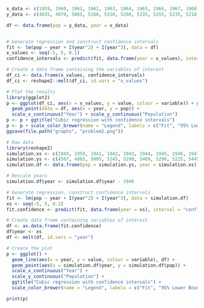 ```r

x_data <- c(1959, 1960, 1961, 1962, 1963, 1964, 1965, 1966, 1967, 1968, 1969)
y_data <- c(4835, 4970, 5085, 5160, 5310, 5260, 5235, 5255, 5235, 5210, 5175)

df <- data.frame(pop = y_data, year = x_data)


# Generate regression and construct confidence intervals
fit <- lm(pop ~ year + I(year^2) + I(year^3), data = df)
x_values <- seq(-5, 5, 0.1)
confidence_intervals <- predict(fit, data.frame(year = x_values), interval = "confidence", level = 0.95)

# Create a data frame containing the variables of interest
df_ci <- data.frame(x_values, confidence_intervals)
df_ci <- reshape2::melt(df_ci, id.vars = "x_values")

# Plot the results
library(ggplot2)
p <- ggplot(df_ci, aes(x = x_values, y = value, colour = variable)) + geom_line() +
  geom_point(data = df, aes(x = year, y = pop)) +
  scale_x_continuous("Year") + scale_y_continuous("Population")
p <- p + ggtitle("Cubic regression with confidence intervals")
p <- p + scale_color_brewer(name = "Legend", labels = c("Fit", "95% Lower Bound", "95% Upper Bound"), palette = "Set1")
ggsave(file.path("graphs", "problem2.png"))


```


```r
# Raw data
library(reshape2)
simulation.xs <- c(1949, 1950, 1941, 1942, 1943, 1944, 1945, 1946, 1947, 1948, 1939)
simulation.ys <- c(4567, 4865, 5005, 5245, 5290, 5469, 5298, 5225, 5445, 5275, 5700)
simulation.df <- data.frame(pop = simulation.ys, year = simulation.xs)

# Rescale years
simulation.df$year <- simulation.df$year - 1946

# Generate regression, construct confidence intervals
fit <- lm(pop ~ year + I(year^2) + I(year^3), data = simulation.df)
xs <- seq(-5, 5, 0.1)
fit.confidence <- predict(fit, data.frame(year = xs), interval = "confidence", level = 0.95)

# Create data frame containing variables of interest
df <- as.data.frame(fit.confidence)
df$year <- xs
df <- melt(df, id.vars = "year")

# Create the plot
p <- ggplot() +
  geom_line(aes(x = year, y = value, colour = variable), df) +
  geom_point(aes(x = simulation.df$year, y = simulation.df$pop)) +
  scale_x_continuous("Year") +
  scale_y_continuous("Population") +
  ggtitle("Cubic regression with confidence intervals") +
  scale_color_brewer(name = "Legend", labels = c("Fit", "95% Lower Bound", "95% Upper Bound"), palette = "Set1")

print(p)


```